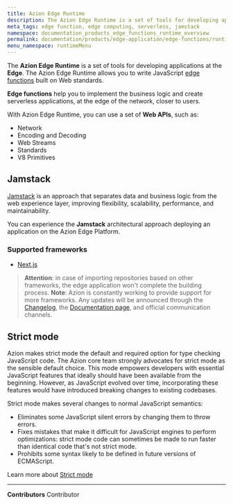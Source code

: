 ```yaml
---
title: Azion Edge Runtime
description: The Azion Edge Runtime is a set of tools for developing applications at the Edge. The Azion Edge Runtime allows you to write JavaScript edge functions built on Web standards. Edge functions help you to implement the business logic and create serverless applications, at the edge of the network, closer to users.
meta_tags: edge function, edge computing, serverless, jamstack
namespace: documentation_products_edge_functions_runtime_overview
permalink: documentation/products/edge-application/edge-functions/runtime/overview
menu_namespace: runtimeMenu
---
```


The **Azion Edge Runtime** is a set of tools for developing applications at the **Edge**. The Azion Edge Runtime allows you to write JavaScript [edge functions](/en/documentation/products/edge-application/edge-functions/) built on Web standards.

**Edge functions** help you to implement the business logic and create serverless applications, at the edge of the network, closer to users.

With Azion Edge Runtime, you can use a set of **Web APIs**, such as:

- Network
- Encoding and Decoding
- Web Streams
- Standards
- V8 Primitives

## Jamstack

[Jamstack](https://jamstack.org/) is an approach that separates data and business logic from the web experience layer, improving flexibility, scalability, performance, and maintainability.

You can experience the **Jamstack** architectural approach deploying an application on the Azion Edge Platform.

### Supported frameworks

- [Next.js](/en/documentation/products/edge-application/edge-functions/runtime-api/supported-frameworks/nextjs/)

> **Attention**: in case of importing repositories based on other frameworks, the edge application won't complete the building process.
> **Note**: Azion is constantly working to provide support for more frameworks. Any updates will be announced through the [Changelog](/en/documentation/products/changelog/), the [Documentation page](/en/documentation/), and official communication channels.

## Strict mode 

Azion makes strict mode the default and required option for type checking JavaScript code. The Azion core team strongly advocates for strict mode as the sensible default choice. This mode empowers developers with essential JavaScript features that ideally should have been available from the beginning. However, as JavaScript evolved over time, incorporating these features would have introduced breaking changes to existing codebases.

Strict mode makes several changes to normal JavaScript semantics:
- Eliminates some JavaScript silent errors by changing them to throw errors.
- Fixes mistakes that make it difficult for JavaScript engines to perform optimizations: strict mode code can sometimes be made to run faster than identical code that's not strict mode.
- Prohibits some syntax likely to be defined in future versions of ECMAScript.

Learn more about [Strict mode](https://developer.mozilla.org/en-US/docs/Web/JavaScript/Reference/Strict_mode)



---


**Contributors** <ContributorList>Contributor</ContributorList>
